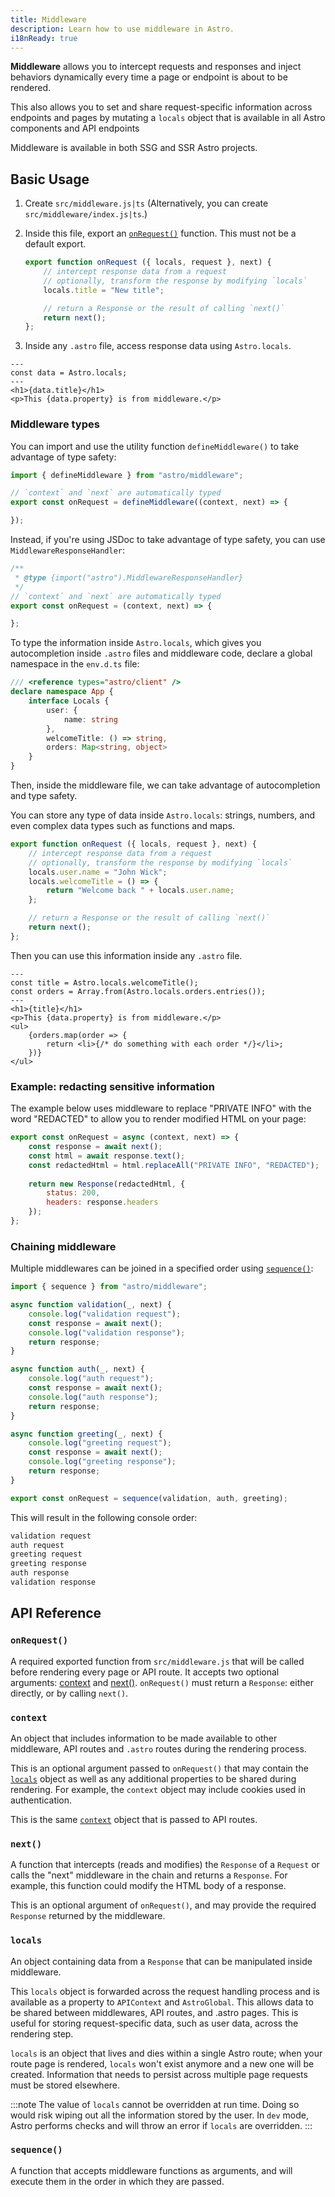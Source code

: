 ```yaml
---
title: Middleware
description: Learn how to use middleware in Astro.
i18nReady: true
---
```


**Middleware** allows you to intercept requests and responses and inject behaviors dynamically every time a page or endpoint is about to be rendered. 

This also allows you to set and share request-specific information across endpoints and pages by mutating a `locals` object that is available in all Astro components and API endpoints

Middleware is available in both SSG and SSR Astro projects.

## Basic Usage

1. Create `src/middleware.js|ts` (Alternatively, you can create `src/middleware/index.js|ts`.)

2. Inside this file, export an [`onRequest()`](#onrequest) function. This must not be a default export.

    ```js title="src/middleware.js"
    export function onRequest ({ locals, request }, next) {
        // intercept response data from a request
        // optionally, transform the response by modifying `locals`
        locals.title = "New title";

        // return a Response or the result of calling `next()`
        return next();
    };
    ```

3. Inside any `.astro` file, access response data using `Astro.locals`.

```astro title="src/components/Component.astro"
---
const data = Astro.locals;
---
<h1>{data.title}</h1>
<p>This {data.property} is from middleware.</p>
```

### Middleware types

You can import and use the utility function `defineMiddleware()` to take advantage of type safety:

```ts title="src/middleware.ts"
import { defineMiddleware } from "astro/middleware";

// `context` and `next` are automatically typed
export const onRequest = defineMiddleware((context, next) => {

});
```

Instead, if you're using JSDoc to take advantage of type safety, you can use `MiddlewareResponseHandler`:

```js title="src/middleware.js"
/**
 * @type {import("astro").MiddlewareResponseHandler}
 */
// `context` and `next` are automatically typed
export const onRequest = (context, next) => {

};
```

To type the information inside `Astro.locals`, which gives you autocompletion inside `.astro` files and middleware code, declare a global namespace in the `env.d.ts` file:

```ts title="src/env.d.ts"
/// <reference types="astro/client" />
declare namespace App {
    interface Locals {
        user: {
            name: string
        },
        welcomeTitle: () => string,
        orders: Map<string, object>
    }
}
```

Then, inside the middleware file, we can take advantage of autocompletion and type safety.

You can store any type of data inside `Astro.locals`: strings, numbers, and even complex data types such as functions and maps.

```js title="src/middleware.js"
export function onRequest ({ locals, request }, next) {
    // intercept response data from a request
    // optionally, transform the response by modifying `locals`
    locals.user.name = "John Wick";
    locals.welcomeTitle = () => {
        return "Welcome back " + locals.user.name;
    };

    // return a Response or the result of calling `next()`
    return next();
};
```

Then you can use this information inside any `.astro` file.

```astro title="src/pages/orders.astro"
---
const title = Astro.locals.welcomeTitle();
const orders = Array.from(Astro.locals.orders.entries());
---
<h1>{title}</h1>
<p>This {data.property} is from middleware.</p>
<ul>
    {orders.map(order => {
        return <li>{/* do something with each order */}</li>;
    })}
</ul>
```

### Example: redacting sensitive information

The example below uses middleware to replace "PRIVATE INFO" with the word "REDACTED" to allow you to render modified HTML on your page:

```js title="src/middleware.js"
export const onRequest = async (context, next) => {
    const response = await next();
    const html = await response.text();
    const redactedHtml = html.replaceAll("PRIVATE INFO", "REDACTED");
    
    return new Response(redactedHtml, {
        status: 200,
        headers: response.headers
    });
};
```

### Chaining middleware

Multiple middlewares can be joined in a specified order using [`sequence()`](#sequence):

```js title="src/middleware.js"
import { sequence } from "astro/middleware";

async function validation(_, next) {
    console.log("validation request");
    const response = await next();
    console.log("validation response");
    return response;
}

async function auth(_, next) {
    console.log("auth request");
    const response = await next();
    console.log("auth response");
    return response;
}

async function greeting(_, next) {
    console.log("greeting request");
    const response = await next();
    console.log("greeting response");
    return response;
}

export const onRequest = sequence(validation, auth, greeting);
```

This will result in the following console order:

```sh
validation request
auth request
greeting request
greeting response
auth response
validation response
```

## API Reference

### `onRequest()`

A required exported function from `src/middleware.js` that will be called before rendering every page or API route. It accepts two optional arguments: [context](#context) and [next()](#next). `onRequest()` must return a `Response`: either directly, or by calling `next()`.

### `context`

An object that includes information to be made available to other middleware, API routes and `.astro` routes during the rendering process.

This is an optional argument passed to `onRequest()` that may contain the [`locals`](#locals) object as well as any additional properties to be shared during rendering. For example, the `context` object may include cookies used in authentication.

This is the same [`context`](/en/reference/api-reference/#endpoint-context) object that is passed to API routes.

### `next()`

A function that intercepts (reads and modifies) the `Response` of a `Request` or calls the "next" middleware in the chain and returns a `Response`. For example, this function could modify the HTML body of a response.

This is an optional argument of `onRequest()`, and may provide the required `Response` returned by the middleware.

### `locals`
An object containing data from a `Response` that can be manipulated inside middleware. 

This `locals` object is forwarded across the request handling process and is available as a property to `APIContext` and `AstroGlobal`. This allows data to be shared between middlewares, API routes, and .astro pages. This is useful for storing request-specific data, such as user data, across the rendering step.

`locals` is an object that lives and dies within a single Astro route; when your route page is rendered, `locals` won't exist anymore and a new one will be created. Information that needs to persist across multiple page requests must be stored elsewhere.

:::note
The value of `locals` cannot be overridden at run time. Doing so would risk wiping out all the information stored by the user.  In `dev` mode, Astro performs checks and will throw an error if `locals` are overridden.
:::

### `sequence()`

A function that accepts middleware functions as arguments, and will execute them in the order in which they are passed.
